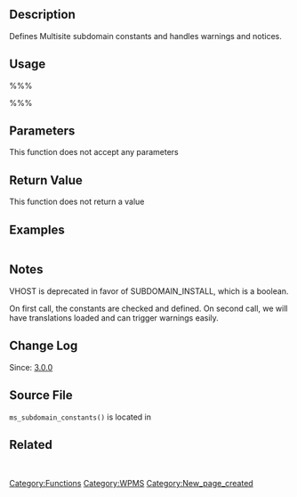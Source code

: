 {{Stub}}
== Description ==
Defines Multisite subdomain constants and handles warnings and notices.

== Usage ==
%%%<?php ms_subdomain_constants() ?>%%%
== Parameters ==
This function does not accept any parameters

== Return Value ==
This function does not return a value

== Examples ==
<pre></pre>

== Notes ==
VHOST is deprecated in favor of SUBDOMAIN_INSTALL, which is a boolean.

On first call, the constants are checked and defined. On second call, we will have translations loaded and can trigger warnings easily.

== Change Log ==
Since: [[Version 3.0|3.0.0]]

== Source File ==
<tt>ms_subdomain_constants()</tt> is located in {{Trac|wp-includes/ms-default-constants.php}}

== Related ==
&nbsp;

{{Tag Footer}}
[[Category:Functions]][[Category:WPMS]]
[[Category:New_page_created]]